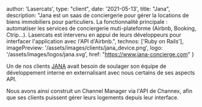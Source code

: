   author: 'Lasercats',
  type: "client",
  date: '2021-05-13',
  title: "Jana",
  description:
    "Jana est un saas de conciergerie pour gérer la locations de biens immobiliers pour particuliers. La fonctionnalité principale : automatiser les services de conciergerie muti-plateforme (Airbnb, Booking, Ctrip...). Lasercats est intervenu en appui de leurs développeurs pour interfacer l'application avec l'API d'Airbnb.",
  technos: ['Ruby on Rails'],
  imagePreview: '/assets/images/clients/jana_device.png',
  logo: '/assets/images/logos/jana.svg',
  href: "https://www.jana-concierge.com"
}

Un de nos clients [JANA](https://www.jana-concierge.com/) avait besoin de soulager son équipe de développement interne en externalisant avec nous certains de ses aspects API.

Nous avons ainsi construit un Channel Manager via l'API de Channex, afin que ses clients puissent gérer leurs logements depuis leur interface.
